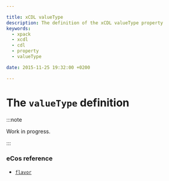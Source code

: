 ```yaml
---

title: xCDL valueType
description: The definition of the xCDL valueType property
keywords:
  - xpack
  - xcdl
  - cdl
  - property
  - valueType

date: 2015-11-25 19:32:00 +0200

---
```


# The `valueType` definition

:::note

Work in progress.

:::


### eCos reference

- [`flavor`](https://ecos.sourceware.org/docs-latest/cdl-guide/ref.flavor.html)
